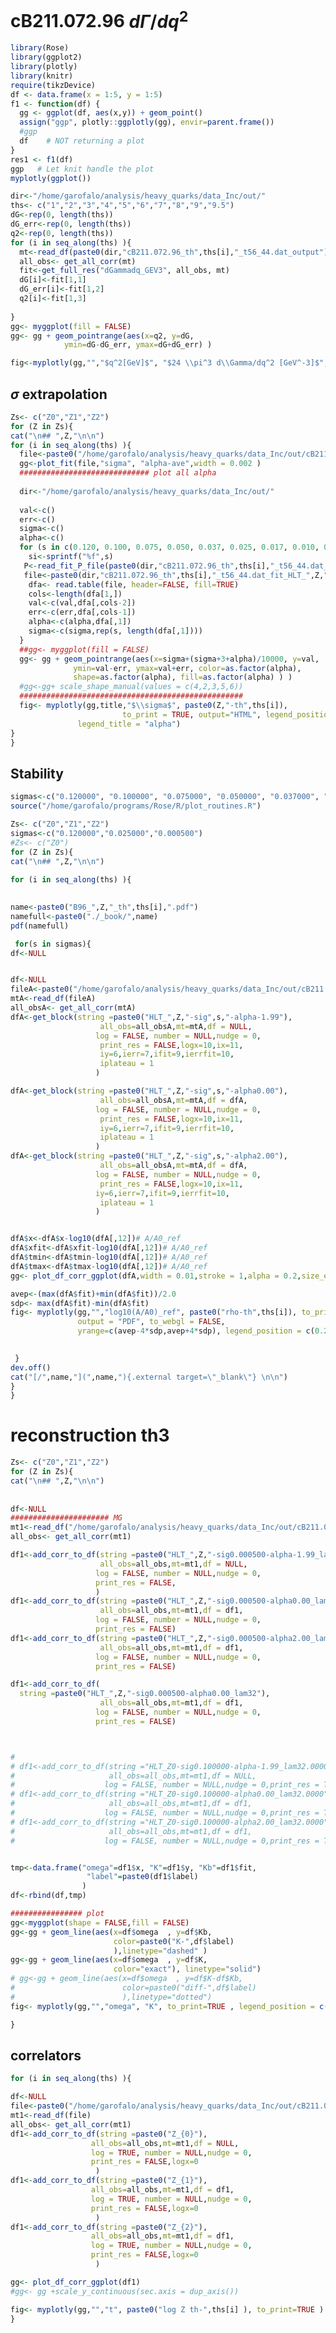 #  cB211.072.96 $d\Gamma/dq^2$


```r
library(Rose)
library(ggplot2)
library(plotly)
library(knitr)
require(tikzDevice)
df <- data.frame(x = 1:5, y = 1:5)
f1 <- function(df) {
  gg <- ggplot(df, aes(x,y)) + geom_point()
  assign("ggp", plotly::ggplotly(gg), envir=parent.frame())
  #ggp
  df    # NOT returning a plot
}
res1 <- f1(df)
ggp   # Let knit handle the plot
myplotly(ggplot())
```


```r
dir<-"/home/garofalo/analysis/heavy_quarks/data_Inc/out/"
ths<- c("1","2","3","4","5","6","7","8","9","9.5")
dG<-rep(0, length(ths))
dG_err<-rep(0, length(ths))
q2<-rep(0, length(ths))
for (i in seq_along(ths) ){
  mt<-read_df(paste0(dir,"cB211.072.96_th",ths[i],"_t56_44.dat_output"))
  all_obs<- get_all_corr(mt)
  fit<-get_full_res("dGammadq_GEV3", all_obs, mt)
  dG[i]<-fit[1,1]
  dG_err[i]<-fit[1,2]
  q2[i]<-fit[1,3]
 
}
gg<- myggplot(fill = FALSE)
gg<- gg + geom_pointrange(aes(x=q2, y=dG,
            ymin=dG-dG_err, ymax=dG+dG_err) )

fig<-myplotly(gg,"","$q^2[GeV]$", "$24 \\pi^3 d\\Gamma/dq^2 [GeV^-3]$",to_print = TRUE)
```



## $\sigma$ extrapolation


::: {.panel-tabset}



```r

Zs<- c("Z0","Z1","Z2")
for (Z in Zs){
cat("\n## ",Z,"\n\n")
for (i in seq_along(ths) ){
  file<-paste0("/home/garofalo/analysis/heavy_quarks/data_Inc/out/cB211.072.96_th",ths[i],"_t56_44.dat_fit_HLT_",Z,"-sigma")
  gg<-plot_fit(file,"sigma", "alpha-ave",width = 0.002 )
  ############################# plot all alpha
  
  dir<-"/home/garofalo/analysis/heavy_quarks/data_Inc/out/"
  
  val<-c()
  err<-c()
  sigma<-c()
  alpha<-c()
  for (s in c(0.120, 0.100, 0.075, 0.050, 0.037, 0.025, 0.017, 0.010, 0.005, 0.0035, 0.002, 0.0005 ) ){
    si<-sprintf("%f",s)
   P<-read_fit_P_file(paste0(dir,"cB211.072.96_th",ths[i],"_t56_44.dat_fit_HLT_",Z,"-sig",si,"-alpha_fit_P.dat"))
   file<-paste0(dir,"cB211.072.96_th",ths[i],"_t56_44.dat_fit_HLT_",Z,"-sig",si,"-alpha_fit_data.txt")
    dfa<- read.table(file, header=FALSE, fill=TRUE)
    cols<-length(dfa[1,])
    val<-c(val,dfa[,cols-2])
    err<-c(err,dfa[,cols-1])
    alpha<-c(alpha,dfa[,1])
    sigma<-c(sigma,rep(s, length(dfa[,1])))
  }
  ##gg<- myggplot(fill = FALSE)
  gg<- gg + geom_pointrange(aes(x=sigma+(sigma+3+alpha)/10000, y=val,
              ymin=val-err, ymax=val+err, color=as.factor(alpha),
              shape=as.factor(alpha), fill=as.factor(alpha) ) )
  #gg<-gg+ scale_shape_manual(values = c(4,2,3,5,6))
  ##################################################
  fig<- myplotly(gg,title,"$\\sigma$", paste0(Z,"-th",ths[i]),
                         to_print = TRUE, output="HTML", legend_position = c(0.8,0.9),
               legend_title = "alpha") 
}
}
```


:::



## Stability

::: {.panel-tabset}


```r
sigmas<-c("0.120000", "0.100000", "0.075000", "0.050000", "0.037000", "0.025000", "0.017000", "0.010000", "0.005000", "0.003500", "0.002000", "0.000500" )
source("/home/garofalo/programs/Rose/R/plot_routines.R")

Zs<- c("Z0","Z1","Z2")
sigmas<-c("0.120000","0.025000","0.000500")
#Zs<- c("Z0")
for (Z in Zs){
cat("\n## ",Z,"\n\n")
  
for (i in seq_along(ths) ){
  

name<-paste0("B96_",Z,"_th",ths[i],".pdf")
namefull<-paste0("./_book/",name)
pdf(namefull)

 for(s in sigmas){
df<-NULL


df<-NULL
fileA<-paste0("/home/garofalo/analysis/heavy_quarks/data_Inc/out/cB211.072.96_th",ths[i],"_t56_44.dat_HLT_AoverB")
mtA<-read_df(fileA)
all_obsA<- get_all_corr(mtA)
dfA<-get_block(string =paste0("HLT_",Z,"-sig",s,"-alpha-1.99"),
                    all_obs=all_obsA,mt=mtA,df = NULL,
                   log = FALSE, number = NULL,nudge = 0,
                    print_res = FALSE,logx=10,ix=11,
                    iy=6,ierr=7,ifit=9,ierrfit=10,
                    iplateau = 1
                   )

dfA<-get_block(string =paste0("HLT_",Z,"-sig",s,"-alpha0.00"),
                    all_obs=all_obsA,mt=mtA,df = dfA,
                   log = FALSE, number = NULL,nudge = 0,
                    print_res = FALSE,logx=10,ix=11,
                    iy=6,ierr=7,ifit=9,ierrfit=10,
                    iplateau = 1
                   )
dfA<-get_block(string =paste0("HLT_",Z,"-sig",s,"-alpha2.00"),
                    all_obs=all_obsA,mt=mtA,df = dfA,
                   log = FALSE, number = NULL,nudge = 0,
                    print_res = FALSE,logx=10,ix=11,
                   iy=6,ierr=7,ifit=9,ierrfit=10,
                    iplateau = 1
                   )


dfA$x<-dfA$x-log10(dfA[,12])# A/A0_ref
dfA$xfit<-dfA$xfit-log10(dfA[,12])# A/A0_ref
dfA$tmin<-dfA$tmin-log10(dfA[,12])# A/A0_ref
dfA$tmax<-dfA$tmax-log10(dfA[,12])# A/A0_ref
gg<- plot_df_corr_ggplot(dfA,width = 0.01,stroke = 1,alpha = 0.2,size_error=0.6)

avep<-(max(dfA$fit)+min(dfA$fit))/2.0
sdp<- max(dfA$fit)-min(dfA$fit)
fig<- myplotly(gg,"","log10(A/A0)_ref", paste0("rho-th",ths[i]), to_print=TRUE, 
               output = "PDF", to_webgl = FALSE,
               yrange=c(avep-4*sdp,avep+4*sdp), legend_position = c(0.2,1))

  
 }
dev.off()
cat("[/",name,"](",name,"){.external target=\"_blank\"} \n\n")
}
}

```


:::

# reconstruction th3

::: {.panel-tabset}



```r

Zs<- c("Z0","Z1","Z2")
for (Z in Zs){
cat("\n## ",Z,"\n\n")
 
  
df<-NULL
###################### MG
mt1<-read_df("/home/garofalo/analysis/heavy_quarks/data_Inc/out/cB211.072.96_th3_t56_44.dat_HLT_kernel")
all_obs<- get_all_corr(mt1)

df1<-add_corr_to_df(string =paste0("HLT_",Z,"-sig0.000500-alpha-1.99_lam1024"),
                    all_obs=all_obs,mt=mt1,df = NULL,
                   log = FALSE, number = NULL,nudge = 0,
                   print_res = FALSE,
                   )
df1<-add_corr_to_df(string =paste0("HLT_",Z,"-sig0.000500-alpha0.00_lam1024"),
                    all_obs=all_obs,mt=mt1,df = df1,
                   log = FALSE, number = NULL,nudge = 0,
                   print_res = FALSE)
df1<-add_corr_to_df(string =paste0("HLT_",Z,"-sig0.000500-alpha2.00_lam1024"),
                    all_obs=all_obs,mt=mt1,df = df1,
                   log = FALSE, number = NULL,nudge = 0,
                   print_res = FALSE)

df1<-add_corr_to_df(
  string =paste0("HLT_",Z,"-sig0.000500-alpha0.00_lam32"),
                    all_obs=all_obs,mt=mt1,df = df1,
                   log = FALSE, number = NULL,nudge = 0,
                   print_res = FALSE)



# 
# df1<-add_corr_to_df(string ="HLT_Z0-sig0.100000-alpha-1.99_lam32.0000",
#                     all_obs=all_obs,mt=mt1,df = NULL,
#                    log = FALSE, number = NULL,nudge = 0,print_res = TRUE)
# df1<-add_corr_to_df(string ="HLT_Z0-sig0.100000-alpha0.00_lam32.0000",
#                     all_obs=all_obs,mt=mt1,df = df1,
#                    log = FALSE, number = NULL,nudge = 0,print_res = TRUE)
# df1<-add_corr_to_df(string ="HLT_Z0-sig0.100000-alpha2.00_lam32.0000",  
#                     all_obs=all_obs,mt=mt1,df = df1,
#                    log = FALSE, number = NULL,nudge = 0,print_res = TRUE)


tmp<-data.frame("omega"=df1$x, "K"=df1$y, "Kb"=df1$fit, 
                 "label"=paste0(df1$label)
                )
df<-rbind(df,tmp)

################ plot
gg<-myggplot(shape = FALSE,fill = FALSE)
gg<-gg + geom_line(aes(x=df$omega  , y=df$Kb,
                       color=paste0("K-",df$label)
                       ),linetype="dashed" )
gg<-gg + geom_line(aes(x=df$omega  , y=df$K,
                       color="exact"), linetype="solid")
# gg<-gg + geom_line(aes(x=df$omega  , y=df$K-df$Kb,
#                        color=paste0("diff-",df$label)
#                        ),linetype="dotted")
fig<- myplotly(gg,"","omega", "K", to_print=TRUE , legend_position = c(0.5,0.95),legend_title = "")

}
```


:::

## correlators


```r


for (i in seq_along(ths) ){

df<-NULL
file<-paste0("/home/garofalo/analysis/heavy_quarks/data_Inc/out/cB211.072.96_th",ths[i],"_t56_44.dat_output")
mt1<-read_df(file)
all_obs<- get_all_corr(mt1)
df1<-add_corr_to_df(string =paste0("Z_{0}"),
                  all_obs=all_obs,mt=mt1,df = NULL,
                  log = TRUE, number = NULL,nudge = 0,
                  print_res = FALSE,logx=0 
                   )
df1<-add_corr_to_df(string =paste0("Z_{1}"),
                  all_obs=all_obs,mt=mt1,df = df1,
                  log = TRUE, number = NULL,nudge = 0,
                  print_res = FALSE,logx=0 
                   )
df1<-add_corr_to_df(string =paste0("Z_{2}"),
                  all_obs=all_obs,mt=mt1,df = df1,
                  log = TRUE, number = NULL,nudge = 0,
                  print_res = FALSE,logx=0 
                   )

gg<- plot_df_corr_ggplot(df1)
#gg<- gg +scale_y_continuous(sec.axis = dup_axis())

fig<- myplotly(gg,"","t", paste0("log Z th-",ths[i] ), to_print=TRUE )
}
 
```

